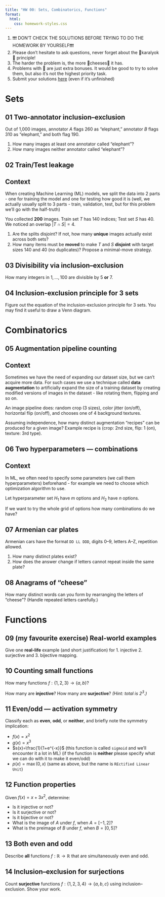 ```yaml
---
title: "HW 00: Sets, Combinatorics, Functions"
format:
  html:
    css: homework-styles.css
---
```


<script src="homework-scripts.js"></script>

::: {.callout-note collapse="true"}
1. ❗❗❗ DON'T CHECK THE SOLUTIONS BEFORE TRYING TO DO THE HOMEWORK BY YOURSELF❗❗❗
2. Please don't hesitate to ask questions, never forget about the 🍊karalyok🍊 principle!
3. The harder the problem is, the more 🧀cheeses🧀 it has.
4. Problems with 🎁 are just extra bonuses. It would be good to try to solve them, but also it's not the highest priority task.
5. Submit your solutions [here](https://forms.gle/CFEvNqFiTSsDLiFc6) (even if it's unfinished)
:::


# Sets

## 01 Two-annotator inclusion–exclusion {data-difficulty="1"}
Out of 1,000 images, annotator $A$ flags 260 as "elephant," annotator $B$ flags 310 as "elephant," and both flag 190.

1. How many images at least one annotator called "elephant"?
2. How many images neither annotator called "elephant"?

## 02 Train/Test leakage {data-difficulty="2"}

::: {.callout-tip collapse="true" appearance="minimal"}
## Context
When creating Machine Learning (ML) models, we split the data into 2 parts - one for training the model and one for testing how good it is (well, we actually usually split to 3 parts - train, validation, test, but for this problem we'll go with the half-truth)
:::

You collected **200** images. Train set $T$ has 140 indices; Test set $S$ has 40. We noticed an overlap $|T\cap S|=4$.

1. Are the splits disjoint? If not, how many **unique** images actually exist across both sets?
2. How many items must be **moved** to make $T$ and $S$ **disjoint** with target sizes $140$ and $40$ (no duplicates)? Propose a minimal-move strategy.

## 03 Divisibility via inclusion–exclusion {data-difficulty="2"}
How many integers in ${1,\dots,100}$ are divisible by $5$ **or** $7$.

## 04 Inclusion-exclusion principle for 3 sets {data-difficulty="3"}
Figure out the equation of the inclusion-exclusion principle for 3 sets. You may find it useful to draw a Venn diagram.

# Combinatorics

## 05 Augmentation pipeline counting {data-difficulty="1"}

::: {.callout-note collapse="true" appearance="minimal"}
## Context
Sometimes we have the need of expanding our dataset size, but we can't acquire more data. For such cases we use a technique called **data augmentation** to artificially expand the size of a training dataset by creating modified versions of images in the dataset - like rotating them, flipping and so on.
:::

An image pipeline does: random crop (3 sizes), color jitter (on/off), horizontal flip (on/off), and chooses one of 4 background textures.

Assuming independence, how many distinct augmentation "recipes" can be produced for a given image? Example recipe is (crop: 2nd size, flip: 1 (on), texture: 3rd type).

## 06 Two hyperparameters — combinations {data-difficulty="1"}

::: {.callout-important collapse="true" appearance="minimal"}
## Context
In ML, we often need to specify some parameters (we call them hyperparameters) beforehand - for example we need to choose which optimization algorithm to use.
:::

Let hyperparameter set $H_1$ have $m$ options and $H_2$ have $n$ options.

If we want to try the whole grid of options how many combinations do we have?

## 07 Armenian car plates {data-difficulty="2"}
Armenian cars have the format `DD LL DDD`, digits 0–9, letters A–Z, repetition allowed.

1. How many distinct plates exist?
2. How does the answer change if letters cannot repeat inside the same plate?

## 08 Anagrams of "cheese" {data-difficulty="2"}
How many distinct words can you form by rearranging the letters of "cheese"? (Handle repeated letters carefully.)

# Functions

## 09 (my favourite exercise) Real-world examples {data-difficulty="1"}
Give one **real-life** example (and short justification) for 1. injective 2. surjective and 3. bijective mapping.

## 10 Counting small functions {data-difficulty="2"}
How many functions $f:\{1,2,3\}\to\{a,b\}$?

How many are **injective**? How many are **surjective**? *(Hint: total is $2^3$.)*

## 11 Even/odd — activation symmetry {data-difficulty="2"}
Classify each as **even**, **odd**, or **neither**, and briefly note the symmetry implication:

- $f(x)=x^2$ 
- $g(x)=x^3$
- $s(x)=\frac{1}{1+e^{-x}}$ (this function is called `sigmoid` and we'll encounter it a lot in ML) (if the function is **neither** please specify what we can do with it to make it even/odd)
- $p(x)=\max(0,x)$ (same as above, but the name is `REctified Linear Unit`)

## 12 Function properties {data-difficulty="2"}
Given $f(x)=x+3x^2$, determine:

- Is it injective or not?
- Is it surjective or not?
- Is it bijective or not?
- What is the image of $A$ under $f$, when $A=[-1,2]$?
- What is the preimage of $B$ under $f$, when $B=[0,5]$?
  
## 13 Both even and odd {data-difficulty="3"}
Describe **all** functions $f:\mathbb{R}\to\mathbb{R}$ that are simultaneously even and odd. 

## 14 Inclusion–exclusion for surjections {.bonus-problem data-difficulty="3"}
Count **surjective** functions $f:\{1,2,3,4\}\to\{a,b,c\}$ using inclusion–exclusion. Show your work.

